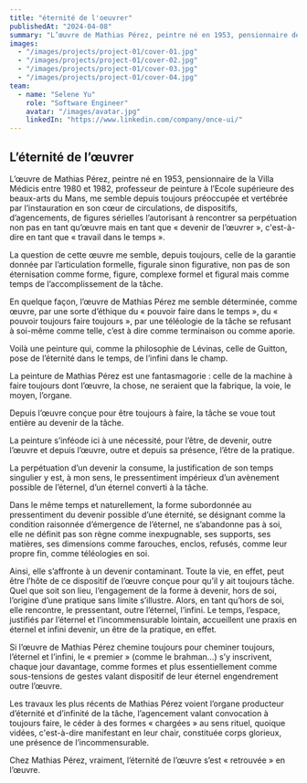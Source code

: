```yaml
---
title: "éternité de l'oeuvrer"
publishedAt: "2024-04-08"
summary: "L’œuvre de Mathias Pérez, peintre né en 1953, pensionnaire de la Villa Médicis entre 1980 et 1982, professeur de peinture à l’Ecole supérieure des beaux-arts du Mans."
images:
  - "/images/projects/project-01/cover-01.jpg"
  - "/images/projects/project-01/cover-02.jpg"
  - "/images/projects/project-01/cover-03.jpg"
  - "/images/projects/project-01/cover-04.jpg"
team:
  - name: "Selene Yu"
    role: "Software Engineer"
    avatar: "/images/avatar.jpg"
    linkedIn: "https://www.linkedin.com/company/once-ui/"
---
```


## L’éternité de l’œuvrer

L’œuvre de Mathias Pérez, peintre né en 1953, pensionnaire de la Villa Médicis entre 1980 et 1982, professeur de peinture à l’Ecole supérieure des beaux-arts du Mans, me semble depuis toujours préoccupée et vertébrée par l’instauration en son cœur de circulations, de dispositifs, d’agencements, de figures sérielles l’autorisant à rencontrer sa perpétuation non pas en tant qu’œuvre mais en tant que « devenir de l’œuvrer », c'est-à-dire en tant que « travail dans le temps ».

La question de cette œuvre me semble, depuis toujours, celle de la garantie donnée par l’articulation formelle, figurale sinon figurative, non pas de son éternisation comme forme, figure, complexe formel et figural mais comme temps de l’accomplissement de la tâche.

En quelque façon, l’œuvre de Mathias Pérez me semble déterminée, comme œuvre, par une sorte d’éthique du « pouvoir faire dans le temps », du « pouvoir toujours faire toujours », par une téléologie de la tâche se refusant à soi-même comme telle, c’est à dire comme terminaison ou comme aporie.

Voilà une peinture qui, comme la philosophie de Lévinas, celle de Guitton, pose de l’éternité dans le temps, de l’infini dans le champ.

La peinture de Mathias Pérez est une fantasmagorie : celle de la machine à faire toujours dont l’œuvre, la chose, ne seraient que la fabrique, la voie, le moyen, l’organe.

Depuis l’œuvre conçue pour être toujours à faire, la tâche se voue tout entière au devenir de la tâche.

La peinture s’inféode ici à une nécessité, pour l’être, de devenir, outre l’œuvre et depuis l’œuvre, outre et depuis sa présence, l’être de la pratique.

La perpétuation d’un devenir la consume, la justification de son temps singulier y est, à mon sens, le pressentiment impérieux d’un avènement possible de l’éternel, d’un éternel converti à la tâche.

Dans le même temps et naturellement, la forme subordonnée au pressentiment du devenir possible d’une éternité, se désignant comme la condition raisonnée d’émergence de l’éternel, ne s’abandonne pas à soi, elle ne définit pas son règne comme inexpugnable, ses supports, ses matières, ses dimensions comme farouches, enclos, refusés, comme leur propre fin, comme téléologies en soi.

Ainsi, elle s’affronte à un devenir contaminant. Toute la vie, en effet, peut être l’hôte de ce dispositif de l’œuvre conçue pour qu’il y ait toujours tâche. Quel que soit son lieu, l‘engagement de la forme à devenir, hors de soi, l’origine d’une pratique sans limite s’illustre. Alors, en tant qu’hors de soi, elle rencontre, le pressentant, outre l’éternel, l’infini. Le temps, l’espace, justifiés par l’éternel et l’incommensurable lointain, accueillent une praxis en éternel et infini devenir, un être de la pratique, en effet.

Si l’œuvre de Mathias Pérez chemine toujours pour cheminer toujours, l’éternel et l’infini, le « premier » (comme le brahman…) s’y inscrivent, chaque jour davantage, comme formes et plus essentiellement comme sous-tensions de gestes valant dispositif de leur éternel engendrement outre l’œuvre.

Les travaux les plus récents de Mathias Pérez voient l’organe producteur d’éternité et d’infinité de la tâche, l’agencement valant convocation à toujours faire, le céder à des formes « chargées » au sens rituel, quoique vidées, c'est-à-dire manifestant en leur chair, constituée corps glorieux, une présence de l’incommensurable.

Chez Mathias Pérez, vraiment, l’éternité de l’œuvre s’est « retrouvée » en l’œuvre.

